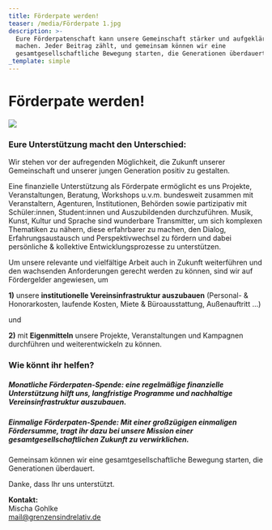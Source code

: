 ```yaml
---
title: Förderpate werden!
teaser: /media/Förderpate 1.jpg
description: >-
  Eure Förderpatenschaft kann unsere Gemeinschaft stärker und aufgeklärter
  machen. Jeder Beitrag zählt, und gemeinsam können wir eine
  gesamtgesellschaftliche Bewegung starten, die Generationen überdauert.
_template: simple
---
```


# Förderpate werden!

![](</media/Förderpate 1.jpg>)

### **Eure Unterstützung macht den Unterschied:**

Wir stehen vor der aufregenden Möglichkeit, die Zukunft unserer Gemeinschaft und unserer jungen Generation positiv zu gestalten.

Eine finanzielle Unterstützung als Förderpate ermöglicht es uns Projekte, Veranstaltungen, Beratung, Workshops u.v.m. bundesweit zusammen mit Veranstaltern, Agenturen, Institutionen, Behörden sowie partizipativ mit Schüler\:innen, Student\:innen und Auszubildenden durchzuführen. Musik, Kunst, Kultur und Sprache sind wunderbare Transmitter, um sich komplexen Thematiken zu nähern, diese erfahrbarer zu machen, den Dialog, Erfahrungsaustausch und Perspektivwechsel zu fördern und dabei persönliche & kollektive Entwicklungsprozesse zu unterstützen.

Um unsere relevante und vielfältige Arbeit auch in Zukunft weiterführen und den wachsenden Anforderungen gerecht werden zu können, sind wir auf Fördergelder angewiesen, um

**1)** unsere **institutionelle Vereinsinfrastruktur auszubauen** (Personal- & Honorarkosten, laufende Kosten, Miete & Büroausstattung, Außenauftritt ...)

und

**2)** mit **Eigenmitteln** unsere Projekte, Veranstaltungen und Kampagnen durchführen und weiterentwickeln zu können.

### **Wie könnt ihr helfen?**

##### **Monatliche Förderpaten-Spende:** eine regelmäßige finanzielle Unterstützung hilft uns, langfristige Programme und nachhaltige Vereinsinfrastruktur auszubauen.

##### **Einmalige Förderpaten-Spende:** Mit einer großzügigen einmaligen Fördersumme, tragt ihr dazu bei unsere Mission einer gesamtgesellschaftlichen Zukunft zu verwirklichen.

Gemeinsam können wir eine gesamtgesellschaftliche Bewegung starten, die Generationen überdauert.

Danke, dass Ihr uns unterstützt.

**Kontakt:**\
Mischa Gohlke\
mail@grenzensindrelativ.de
